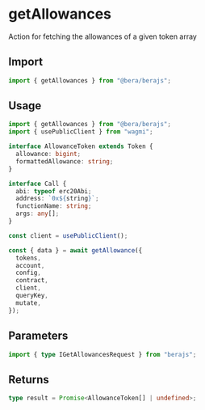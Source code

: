 # getAllowances

Action for fetching the allowances of a given token array

## Import

```ts
import { getAllowances } from "@bera/berajs";
```

## Usage

```ts
import { getAllowances } from "@bera/berajs";
import { usePublicClient } from "wagmi";

interface AllowanceToken extends Token {
  allowance: bigint;
  formattedAllowance: string;
}

interface Call {
  abi: typeof erc20Abi;
  address: `0x${string}`;
  functionName: string;
  args: any[];
}

const client = usePublicClient();

const { data } = await getAllowance({
  tokens,
  account,
  config,
  contract,
  client,
  queryKey,
  mutate,
});
```

## Parameters

```ts
import { type IGetAllowancesRequest } from "berajs";
```

## Returns

```ts
type result = Promise<AllowanceToken[] | undefined>;
```
